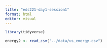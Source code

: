 ```yaml
---
title: "eds221-day1-session1"
format: html
editor: visual
---
```


```r
library(tidyverse)
```

```r
energy2 <- read_csv("../data/us_energy.csv")
```
